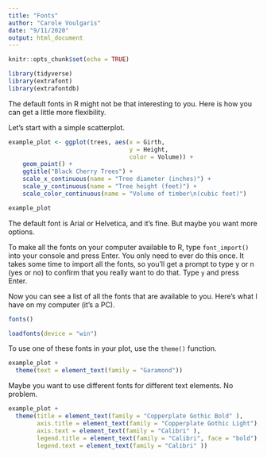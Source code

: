 ```yaml
---
title: "Fonts"
author: "Carole Voulgaris"
date: "9/11/2020"
output: html_document
---
```


```r
knitr::opts_chunk$set(echo = TRUE)
```

```r
library(tidyverse)
library(extrafont)
library(extrafontdb)
```

The default fonts in R might not be that interesting to you. Here is how you can get a little more flexibility.

Let's start with a simple scatterplot.

```r
example_plot <- ggplot(trees, aes(x = Girth, 
                                  y = Height,
                                  color = Volume)) +
    geom_point() +
    ggtitle("Black Cherry Trees") +
    scale_x_continuous(name = "Tree diameter (inches)") +
    scale_y_continuous(name = "Tree height (feet)") +
    scale_color_continuous(name = "Volume of timber\n(cubic feet)")

example_plot
```

The default font is Arial or Helvetica, and it's fine. But maybe you want more options.

To make all the fonts on your computer available to R, type `font_import()` into your console and press Enter. You only need to ever do this once. It takes some time to import all the fonts, so you'll get a prompt to type y or n (yes or no) to confirm that you really want to do that. Type `y` and press Enter.

Now you can see a list of all the fonts that are available to you. Here's what I have on my computer (it's a PC).

```r
fonts()
```

```r
loadfonts(device = "win")
```

To use one of these fonts in your plot, use the `theme()` function.

```r
example_plot +
  theme(text = element_text(family = "Garamond"))
```

Maybe you want to use different fonts for different text elements. No problem.

```r
example_plot +
  theme(title = element_text(family = "Copperplate Gothic Bold" ),
        axis.title = element_text(family = "Copperplate Gothic Light"),
        axis.text = element_text(family = "Calibri" ),
        legend.title = element_text(family = "Calibri", face = "bold"),
        legend.text = element_text(family = "Calibri" ))
```